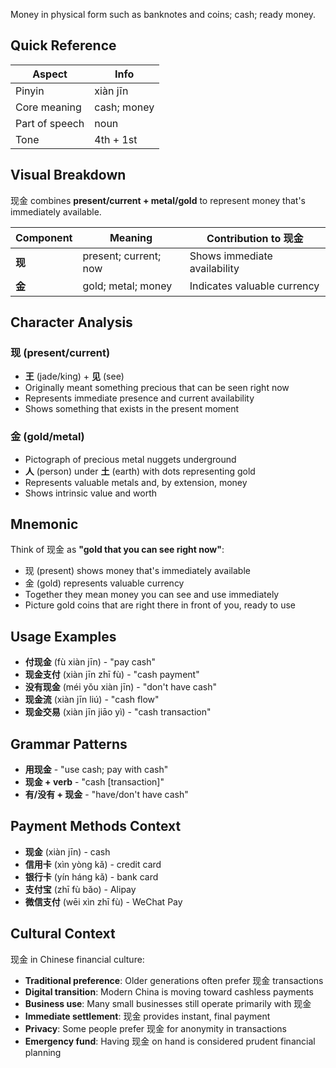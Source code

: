 Money in physical form such as banknotes and coins; cash; ready money.

## Quick Reference

| Aspect         | Info        |
| -------------- | ----------- |
| Pinyin         | xiàn jīn    |
| Core meaning   | cash; money |
| Part of speech | noun        |
| Tone           | 4th + 1st   |

## Visual Breakdown

现金 combines **present/current + metal/gold** to represent money that's immediately available.

| Component | Meaning               | Contribution to 现金         |
| --------- | --------------------- | ---------------------------- |
| **现**    | present; current; now | Shows immediate availability |
| **金**    | gold; metal; money    | Indicates valuable currency  |

## Character Analysis

### 现 (present/current)

- **王** (jade/king) + **见** (see)
- Originally meant something precious that can be seen right now
- Represents immediate presence and current availability
- Shows something that exists in the present moment

### 金 (gold/metal)

- Pictograph of precious metal nuggets underground
- **人** (person) under **土** (earth) with dots representing gold
- Represents valuable metals and, by extension, money
- Shows intrinsic value and worth

## Mnemonic

Think of 现金 as **"gold that you can see right now"**:

- 现 (present) shows money that's immediately available
- 金 (gold) represents valuable currency
- Together they mean money you can see and use immediately
- Picture gold coins that are right there in front of you, ready to use

## Usage Examples

- **付现金** (fù xiàn jīn) - "pay cash"
- **现金支付** (xiàn jīn zhī fù) - "cash payment"
- **没有现金** (méi yǒu xiàn jīn) - "don't have cash"
- **现金流** (xiàn jīn liú) - "cash flow"
- **现金交易** (xiàn jīn jiāo yì) - "cash transaction"

## Grammar Patterns

- **用现金** - "use cash; pay with cash"
- **现金 + verb** - "cash [transaction]"
- **有/没有 + 现金** - "have/don't have cash"

## Payment Methods Context

- **现金** (xiàn jīn) - cash
- **信用卡** (xìn yòng kǎ) - credit card
- **银行卡** (yín háng kǎ) - bank card
- **支付宝** (zhī fù bǎo) - Alipay
- **微信支付** (wēi xìn zhī fù) - WeChat Pay

## Cultural Context

现金 in Chinese financial culture:

- **Traditional preference**: Older generations often prefer 现金 transactions
- **Digital transition**: Modern China is moving toward cashless payments
- **Business use**: Many small businesses still operate primarily with 现金
- **Immediate settlement**: 现金 provides instant, final payment
- **Privacy**: Some people prefer 现金 for anonymity in transactions
- **Emergency fund**: Having 现金 on hand is considered prudent financial planning
